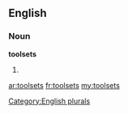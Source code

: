 ==English==

===Noun===
'''toolsets'''

# {{plural of|[[toolset]]}}

[[Category:English plurals]]

[[ar:toolsets]]
[[fr:toolsets]]
[[my:toolsets]]